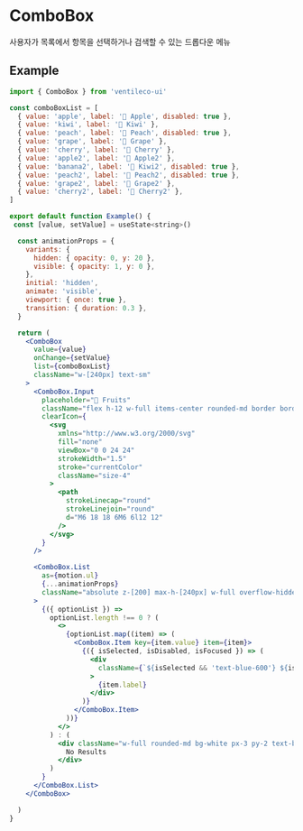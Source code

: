 
<Meta title="COMPONENTS/ComboBox" />

# ComboBox

사용자가 목록에서 항목을 선택하거나 검색할 수 있는 드롭다운 메뉴

## Example

```jsx
import { ComboBox } from 'ventileco-ui'

const comboBoxList = [
  { value: 'apple', label: '🍎 Apple', disabled: true },
  { value: 'kiwi', label: '🥝 Kiwi' },
  { value: 'peach', label: '🍑 Peach', disabled: true },
  { value: 'grape', label: '🍇 Grape' },
  { value: 'cherry', label: '🍒 Cherry' },
  { value: 'apple2', label: '🍎 Apple2' },
  { value: 'banana2', label: '🥝 Kiwi2', disabled: true },
  { value: 'peach2', label: '🍑 Peach2', disabled: true },
  { value: 'grape2', label: '🍇 Grape2' },
  { value: 'cherry2', label: '🍒 Cherry2' },
]

export default function Example() {
 const [value, setValue] = useState<string>()

  const animationProps = {
    variants: {
      hidden: { opacity: 0, y: 20 },
      visible: { opacity: 1, y: 0 },
    },
    initial: 'hidden',
    animate: 'visible',
    viewport: { once: true },
    transition: { duration: 0.3 },
  }

  return (
    <ComboBox
      value={value}
      onChange={setValue}
      list={comboBoxList}
      className="w-[240px] text-sm"
    >
      <ComboBox.Input
        placeholder="🐝 Fruits"
        className="flex h-12 w-full items-center rounded-md border border-black px-3 focus-within:border-2"
        clearIcon={
          <svg
            xmlns="http://www.w3.org/2000/svg"
            fill="none"
            viewBox="0 0 24 24"
            strokeWidth="1.5"
            stroke="currentColor"
            className="size-4"
          >
            <path
              strokeLinecap="round"
              strokeLinejoin="round"
              d="M6 18 18 6M6 6l12 12"
            />
          </svg>
        }
      />

      <ComboBox.List
        as={motion.ul}
        {...animationProps}
        className="absolute z-[200] max-h-[240px] w-full overflow-hidden overflow-y-scroll rounded-md border bg-white"
      >
        {({ optionList }) =>
          optionList.length !== 0 ? (
            <>
              {optionList.map((item) => (
                <ComboBox.Item key={item.value} item={item}>
                  {({ isSelected, isDisabled, isFocused }) => (
                    <div
                      className={`${isSelected && 'text-blue-600'} ${isDisabled && 'text-gray-300'} ${isFocused && 'bg-gray-50'} w-full px-3 py-2 hover:bg-gray-100`}
                    >
                      {item.label}
                    </div>
                  )}
                </ComboBox.Item>
              ))}
            </>
          ) : (
            <div className="w-full rounded-md bg-white px-3 py-2 text-black/50">
              No Results
            </div>
          )
        }
      </ComboBox.List>
    </ComboBox>

  )
}
```
